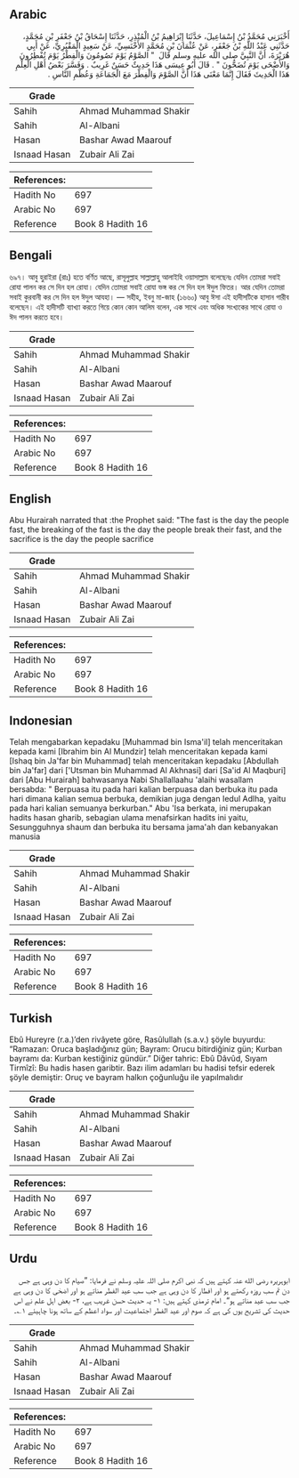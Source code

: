 ## Arabic


<div dir="rtl" lang="ar" style={{fontSize:'larger',backgroundColor:'#f8f9fa',padding:20}}>
أَخْبَرَنِي مُحَمَّدُ بْنُ إِسْمَاعِيلَ، حَدَّثَنَا إِبْرَاهِيمُ بْنُ الْمُنْذِرِ، حَدَّثَنَا إِسْحَاقُ بْنُ جَعْفَرِ بْنِ مُحَمَّدٍ، حَدَّثَنِي عَبْدُ اللَّهِ بْنُ جَعْفَرٍ، عَنْ عُثْمَانَ بْنِ مُحَمَّدٍ الأَخْنَسِيِّ، عَنْ سَعِيدٍ الْمَقْبُرِيِّ، عَنْ أَبِي هُرَيْرَةَ، أَنَّ النَّبِيَّ صلى الله عليه وسلم قَالَ ‏ "‏ الصَّوْمُ يَوْمَ تَصُومُونَ وَالْفِطْرُ يَوْمَ تُفْطِرُونَ وَالأَضْحَى يَوْمَ تُضَحُّونَ ‏"‏ ‏.‏ قَالَ أَبُو عِيسَى هَذَا حَدِيثٌ حَسَنٌ غَرِيبٌ ‏.‏ وَفَسَّرَ بَعْضُ أَهْلِ الْعِلْمِ هَذَا الْحَدِيثَ فَقَالَ إِنَّمَا مَعْنَى هَذَا أَنَّ الصَّوْمَ وَالْفِطْرَ مَعَ الْجَمَاعَةِ وَعُظْمِ النَّاسِ ‏.‏
</div>
<div style={{backgroundColor:'#f8f9fa',padding:20, marginBottom: 10}}><table> <thead> <tr> <th>Grade</th> <th></th> </tr> </thead> <tbody> <tr><td>Sahih</td><td>Ahmad Muhammad Shakir</td></tr><tr><td>Sahih</td><td>Al-Albani</td></tr><tr><td>Hasan</td><td>Bashar Awad Maarouf</td></tr><tr><td>Isnaad Hasan</td><td>Zubair Ali Zai</td></tr></tbody></table><table> <thead> <tr> <th>References:</th> <th></th> </tr> </thead> <tbody><tr><td>Hadith No</td><td>697</td></tr><tr><td>Arabic No</td><td>697</td></tr><tr><td>Reference</td><td>Book 8 Hadith 16</td></tr></tbody></table></div>

## Bengali


<div dir="ltr" lang="bn" style={{fontSize:'larger',backgroundColor:'#f8f9fa',padding:20}}>
৬৯৭। আবু হুরাইরা (রাঃ) হতে বর্ণিত আছে, রাসূলুল্লাহ সাল্লাল্লাহু আলাইহি ওয়াসাল্লাম বলেছেনঃ যেদিন তোমরা সবাই রোযা পালন কর সে দিন হল রোযা। যেদিন তোমরা সবাই রোযা ভঙ্গ কর সে দিন হল ঈদুল ফিতর। আর যেদিন তোমরা সবাই কুরবানী কর সে দিন হল ঈদুল আযহা। — সহীহ, ইবনু মা-জাহ (১৬৬০) আবু ঈসা এই হাদীসটিকে হাসান গারীব বলেছেন। এই হাদীসটি ব্যাখ্যা করতে গিয়ে কোন কোন আলিম বলেন, এক সাথে এবং অধিক সংখ্যকের সাথে রোযা ও ঈদ পালন করতে হবে।
</div>
<div style={{backgroundColor:'#f8f9fa',padding:20, marginBottom: 10}}><table> <thead> <tr> <th>Grade</th> <th></th> </tr> </thead> <tbody> <tr><td>Sahih</td><td>Ahmad Muhammad Shakir</td></tr><tr><td>Sahih</td><td>Al-Albani</td></tr><tr><td>Hasan</td><td>Bashar Awad Maarouf</td></tr><tr><td>Isnaad Hasan</td><td>Zubair Ali Zai</td></tr></tbody></table><table> <thead> <tr> <th>References:</th> <th></th> </tr> </thead> <tbody><tr><td>Hadith No</td><td>697</td></tr><tr><td>Arabic No</td><td>697</td></tr><tr><td>Reference</td><td>Book 8 Hadith 16</td></tr></tbody></table></div>

## English


<div dir="ltr" lang="en" style={{fontSize:'larger',backgroundColor:'#f8f9fa',padding:20}}>
Abu Hurairah narrated that :the Prophet said: "The fast is the day the people fast, the breaking of the fast is the day the people break their fast, and the sacrifice is the day the people sacrifice
</div>
<div style={{backgroundColor:'#f8f9fa',padding:20, marginBottom: 10}}><table> <thead> <tr> <th>Grade</th> <th></th> </tr> </thead> <tbody> <tr><td>Sahih</td><td>Ahmad Muhammad Shakir</td></tr><tr><td>Sahih</td><td>Al-Albani</td></tr><tr><td>Hasan</td><td>Bashar Awad Maarouf</td></tr><tr><td>Isnaad Hasan</td><td>Zubair Ali Zai</td></tr></tbody></table><table> <thead> <tr> <th>References:</th> <th></th> </tr> </thead> <tbody><tr><td>Hadith No</td><td>697</td></tr><tr><td>Arabic No</td><td>697</td></tr><tr><td>Reference</td><td>Book 8 Hadith 16</td></tr></tbody></table></div>

## Indonesian


<div dir="ltr" lang="id" style={{fontSize:'larger',backgroundColor:'#f8f9fa',padding:20}}>
Telah mengabarkan kepadaku [Muhammad bin Isma'il] telah menceritakan kepada kami [Ibrahim bin Al Mundzir] telah menceritakan kepada kami [Ishaq bin Ja'far bin Muhammad] telah menceritakan kepadaku [Abdullah bin Ja'far] dari ['Utsman bin Muhammad Al Akhnasi] dari [Sa'id Al Maqburi] dari [Abu Hurairah] bahwasanya Nabi Shallallaahu 'alaihi wasallam bersabda: " Berpuasa itu pada hari kalian berpuasa dan berbuka itu pada hari dimana kalian semua berbuka, demikian juga dengan Iedul Adlha, yaitu pada hari kalian semuanya berkurban." Abu 'Isa berkata, ini merupakan hadits hasan gharib, sebagian ulama menafsirkan hadits ini yaitu, Sesungguhnya shaum dan berbuka itu bersama jama'ah dan kebanyakan manusia
</div>
<div style={{backgroundColor:'#f8f9fa',padding:20, marginBottom: 10}}><table> <thead> <tr> <th>Grade</th> <th></th> </tr> </thead> <tbody> <tr><td>Sahih</td><td>Ahmad Muhammad Shakir</td></tr><tr><td>Sahih</td><td>Al-Albani</td></tr><tr><td>Hasan</td><td>Bashar Awad Maarouf</td></tr><tr><td>Isnaad Hasan</td><td>Zubair Ali Zai</td></tr></tbody></table><table> <thead> <tr> <th>References:</th> <th></th> </tr> </thead> <tbody><tr><td>Hadith No</td><td>697</td></tr><tr><td>Arabic No</td><td>697</td></tr><tr><td>Reference</td><td>Book 8 Hadith 16</td></tr></tbody></table></div>

## Turkish


<div dir="ltr" lang="tr" style={{fontSize:'larger',backgroundColor:'#f8f9fa',padding:20}}>
Ebû Hureyre (r.a.)’den rivâyete göre, Rasûlullah (s.a.v.) şöyle buyurdu: “Ramazan: Oruca başladığınız gün; Bayram: Orucu bitirdiğiniz gün; Kurban bayramı da: Kurban kestiğiniz gündür.” Diğer tahric: Ebû Dâvûd, Sıyam Tirmîzî: Bu hadis hasen garibtir. Bazı ilim adamları bu hadisi tefsir ederek şöyle demiştir: Oruç ve bayram halkın çoğunluğu ile yapılmalıdır
</div>
<div style={{backgroundColor:'#f8f9fa',padding:20, marginBottom: 10}}><table> <thead> <tr> <th>Grade</th> <th></th> </tr> </thead> <tbody> <tr><td>Sahih</td><td>Ahmad Muhammad Shakir</td></tr><tr><td>Sahih</td><td>Al-Albani</td></tr><tr><td>Hasan</td><td>Bashar Awad Maarouf</td></tr><tr><td>Isnaad Hasan</td><td>Zubair Ali Zai</td></tr></tbody></table><table> <thead> <tr> <th>References:</th> <th></th> </tr> </thead> <tbody><tr><td>Hadith No</td><td>697</td></tr><tr><td>Arabic No</td><td>697</td></tr><tr><td>Reference</td><td>Book 8 Hadith 16</td></tr></tbody></table></div>

## Urdu


<div dir="rtl" lang="ur" style={{fontSize:'larger',backgroundColor:'#f8f9fa',padding:20}}>
ابوہریرہ رضی الله عنہ کہتے ہیں کہ نبی اکرم صلی اللہ علیہ وسلم نے فرمایا: ”صیام کا دن وہی ہے جس دن تم سب روزہ رکھتے ہو اور افطار کا دن وہی ہے جب سب عید الفطر مناتے ہو اور اضحٰی کا دن وہی ہے جب سب عید مناتے ہو“۔ امام ترمذی کہتے ہیں: ۱- یہ حدیث حسن غریب ہے، ۲- بعض اہل علم نے اس حدیث کی تشریح یوں کی ہے کہ صوم اور عید الفطر اجتماعیت اور سواد اعظم کے ساتھ ہونا چاہیئے ۱؎۔
</div>
<div style={{backgroundColor:'#f8f9fa',padding:20, marginBottom: 10}}><table> <thead> <tr> <th>Grade</th> <th></th> </tr> </thead> <tbody> <tr><td>Sahih</td><td>Ahmad Muhammad Shakir</td></tr><tr><td>Sahih</td><td>Al-Albani</td></tr><tr><td>Hasan</td><td>Bashar Awad Maarouf</td></tr><tr><td>Isnaad Hasan</td><td>Zubair Ali Zai</td></tr></tbody></table><table> <thead> <tr> <th>References:</th> <th></th> </tr> </thead> <tbody><tr><td>Hadith No</td><td>697</td></tr><tr><td>Arabic No</td><td>697</td></tr><tr><td>Reference</td><td>Book 8 Hadith 16</td></tr></tbody></table></div>
